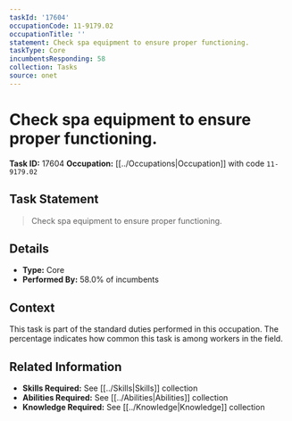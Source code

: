 ```yaml
---
taskId: '17604'
occupationCode: 11-9179.02
occupationTitle: ''
statement: Check spa equipment to ensure proper functioning.
taskType: Core
incumbentsResponding: 58
collection: Tasks
source: onet
---
```

# Check spa equipment to ensure proper functioning.

**Task ID:** 17604
**Occupation:** [[../Occupations|Occupation]] with code `11-9179.02`

## Task Statement

> Check spa equipment to ensure proper functioning.

## Details

- **Type:** Core
- **Performed By:** 58.0% of incumbents

## Context

This task is part of the standard duties performed in this occupation. The percentage indicates how common this task is among workers in the field.

## Related Information

- **Skills Required:** See [[../Skills|Skills]] collection
- **Abilities Required:** See [[../Abilities|Abilities]] collection
- **Knowledge Required:** See [[../Knowledge|Knowledge]] collection
